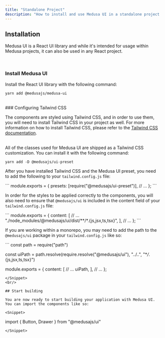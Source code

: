```yaml
---
title: "Standalone Project"
description: "How to install and use Medusa UI in a standalone project."
---
```


## Installation

Medusa UI is a React UI library and while it's intended for usage within Medusa projects, it can also be used in any React project.

<br />

### Install Medusa UI

Install the React UI library with the following command:

<Command className="my-4">`yarn add @medusajs/medusa-ui`</Command>

<br />
### Configuring Tailwind CSS

The components are styled using Tailwind CSS, and in order to use them, you will need to install Tailwind CSS in your project as well.
For more information on how to install Tailwind CSS, please refer to the [Tailwind CSS documentation](https://tailwindcss.com/docs/installation).

<br />
All of the classes used for Medusa UI are shipped as a Tailwind CSS customization.
You can install it with the following command:

<Command className="my-4">`yarn add -D @medusajs/ui-preset`</Command>

After you have installed Tailwind CSS and the Medusa UI preset, you need to add the following to your `tailwind.config.js` file:

<Snippet>
```
module.exports = {
  presets: [require("@medusajs/ui-preset")],
  // ...
};
```
</Snippet>

In order for the styles to be applied correctly to the components, you will also need to ensure that
`@medusajs/ui` is included in the content field of your `tailwind.config.js` file:

<Snippet>
```
module.exports = {
  content: [
    // ...
    "./node_modules/@medusajs/ui/dist/**/*.{js,jsx,ts,tsx}",
  ],
  // ...
};
```
</Snippet>

If you are working within a monorepo, you may need to add the path to the `@medusajs/ui` package in your `tailwind.config.js` like so:

<Snippet>
```
const path = require("path")

const uiPath = path.resolve(require.resolve("@medusajs/ui"), "../..", "\*_/_.{js,jsx,ts,tsx}")

module.exports = {
  content: [
    // ...
    uiPath,
  ],
  // ...
};
```
</Snippet>
<br/>

## Start building

You are now ready to start building your application with Medusa UI. You can import the components like so:

<Snippet>
```
import { Button, Drawer } from "@medusajs/ui"
```
</Snippet>
